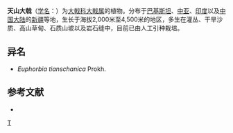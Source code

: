 {{Speciesbox 
| taxon = Euphorbia thomsoniana
| authority = Boiss.
}}

'''天山大戟'''（[[学名|学名]]：{{lang|la|''Euphorbia thomsoniana''}}）为[[大戟科|大戟科]][[大戟属|大戟属]]的植物。分布于[[巴基斯坦|巴基斯坦]]、[[中亚|中亚]]、[[印度|印度]]以及[[中国大陆|中国大陆]]的[[新疆|新疆]]等地，生长于海拔2,000米至4,500米的地区，多生在灌丛、干旱沙质、高山草甸、石质山坡以及岩石缝中，目前已由人工引种栽培。

== 异名 ==
* ''Euphorbia tianschanica'' Prokh.

== 参考文献 ==
<div class="references-small">
* {{cite web| url =http://www.bioinfo.cn/db05/KmzwSpecies.php?action=view&id=7581| title =天山大戟| work =《中国高等植物数据库全库》| publisher =中国科学院微生物研究所| author =昆明植物研究所| accessdate =2009-02-25| deadurl =yes| archiveurl =https://web.archive.org/web/20160305074354/http://www.bioinfo.cn/db05/KmzwSpecies.php?action=view&id=7581| archivedate =2016-03-05}}
</div>
{{Taxonbar|from=Q10939436}}

[[Category:大戟属|T]]


{{植物小作品}}